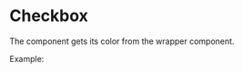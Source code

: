 

# Checkbox

The component gets its color from the wrapper component.

Example:

<Canvas>
  <Story 
    id="checkbox--checkbox-with-color"
    name="checkbox"
  />
</Canvas>
